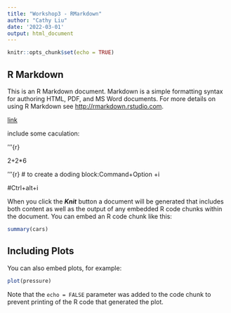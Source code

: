 ```yaml
---
title: "Workshop3 - RMarkdown"
author: "Cathy Liu"
date: '2022-03-01'
output: html_document
---
```


```r
knitr::opts_chunk$set(echo = TRUE)
```

## R Markdown

This is an R Markdown document. Markdown is a simple formatting syntax for authoring HTML, PDF, and MS Word documents. For more details on using R Markdown see <http://rmarkdown.rstudio.com>.


[link](file:///C:/Users/cathy/firefly%20Dropbox/Cathy%20Liu/PC/Downloads/rmarkdown-2.0.pdf)


include some caculation:


'''{r}

2+2*6



'''{r}
# to create a doding block:Command+Option +i


#Ctrl+alt+i

When you click the ***Knit*** button a document will be generated that includes both content as well as the output of any embedded R code chunks within the document. You can embed an R code chunk like this:

```r
summary(cars)
```

## Including Plots

You can also embed plots, for example:

```r
plot(pressure)
```

Note that the `echo = FALSE` parameter was added to the code chunk to prevent printing of the R code that generated the plot.
